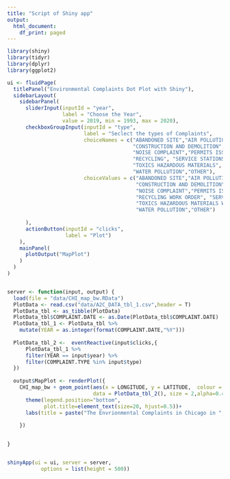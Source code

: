 ---
title: "Script of Shiny app"
output:
  html_document:
    df_print: paged
---
```{r, eval = FALSE}
library(shiny)
library(tidyr)
library(dplyr)
library(ggplot2)

ui <- fluidPage(
  titlePanel("Environmental Complaints Dot Plot with Shiny"),
  sidebarLayout(
    sidebarPanel(
      sliderInput(inputId = "year",
                  label = "Choose the Year",
                  value = 2019, min = 1993, max = 2020),
      checkboxGroupInput(inputId = "type",
                         label = "Seclect the types of Complaints",
                         choiceNames = c("ABANDONED SITE","AIR POLLUTION","ASBESTOS" ,
                                         "CONSTRUCTION AND DEMOLITION", "ILLEGAL DUMPING",
                                         "NOISE COMPLAINT","PERMITS ISSUED BY DOE",
                                         "RECYCLING", "SERVICE STATIONS/STORAGE TANKS",
                                         "TOXICS HAZARDOUS MATERIALS", "VEHICLE IDLING",
                                         "WATER POLLUTION","OTHER"),
                         choiceValues = c("ABANDONED SITE","AIR POLLUTION WORK ORDER","ASBESTOS WORK ORDER" ,
                                          "CONSTRUCTION AND DEMOLITION", "ILLEGAL DUMPING WORK ORDER",
                                          "NOISE COMPLAINT","PERMITS ISSUED BY DOE WORK ORDER",
                                          "RECYCLING WORK ORDER", "SERVICE STATIONS/STORAGE TANKS WORK ORDER",
                                          "TOXICS HAZARDOUS MATERIALS WORK ORDER", "VEHICLE IDLING WORK ORDER",
                                          "WATER POLLUTION","OTHER")
                         
      ),
      actionButton(inputId = "clicks",
                   label = "Plot")
    ),
    mainPanel(
      plotOutput("MapPlot")
    )
  )
)


server <- function(input, output) {
  load(file = "data/CHI_map_bw.RData")
  PlotData <- read.csv("data/A2C_DATA_tbl_1.csv",header = T)
  PlotData_tbl <- as_tibble(PlotData)
  PlotData_tbl$COMPLAINT.DATE <- as.Date(PlotData_tbl$COMPLAINT.DATE)
  PlotData_tbl_1 <- PlotData_tbl %>% 
    mutate(YEAR = as.integer(format(COMPLAINT.DATE,"%Y")))
  
  PlotData_tbl_2 <-  eventReactive(input$clicks,{
      PlotData_tbl_1 %>% 
      filter(YEAR == input$year) %>% 
      filter(COMPLAINT.TYPE %in% input$type)
  })
  
  output$MapPlot <- renderPlot({
    CHI_map_bw + geom_point(aes(x = LONGITUDE, y = LATITUDE,  colour = COMPLAINT.TYPE), 
                            data = PlotData_tbl_2(), size = 2,alpha=0.4) +
      theme(legend.position="bottom",
            plot.title=element_text(size=20, hjust=0.5))+
      labs(title = paste("The Envrionmental Complaints in Chicago in ",input$year))
      
    })

  
}


shinyApp(ui = ui, server = server,
           options = list(height = 500))
```


